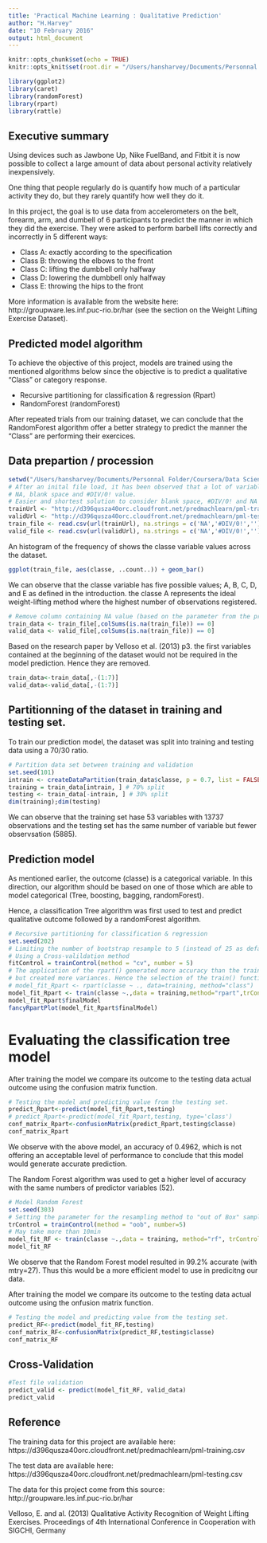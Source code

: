 ```yaml
---
title: 'Practical Machine Learning : Qualitative Prediction'
author: "H.Harvey"
date: "10 February 2016"
output: html_document
---
```

```r
knitr::opts_chunk$set(echo = TRUE)
knitr::opts_knit$set(root.dir = "/Users/hansharvey/Documents/Personnal Folder/Coursera/Data Science/Data Science Toolbox/Machine-Learning")
```

```r
library(ggplot2)
library(caret)
library(randomForest)
library(rpart)
library(rattle)
```

## Executive summary
Using devices such as Jawbone Up, Nike FuelBand, and Fitbit it is now possible to collect a large amount of data about personal activity relatively inexpensively.

One thing that people regularly do is quantify how much of a particular activity they do, but they rarely quantify how well they do it. 

In this project, the goal is to use data from accelerometers on the belt, forearm, arm, and dumbell of 6 participants to predict the manner in which they did the exercise. They were asked to perform barbell lifts correctly and incorrectly in 5 different ways:

- Class A: exactly according to the specification
- Class B: throwing the elbows to the front
- Class C: lifting the dumbbell only halfway
- Class D: lowering the dumbbell only halfway
- Class E: throwing the hips to the front

More information is available from the website here: http://groupware.les.inf.puc-rio.br/har (see the section on the Weight Lifting Exercise Dataset).

## Predicted model algorithm
To achieve the objective of this project, models are trained using the mentioned algorithms below since the objective is to predict a qualitative "Class" or category response.

- Recursive partitioning for classification & regression (Rpart)
- RandomForest (randomForest)

After repeated trials from our training dataset, we can conclude that the  RandomForest algorithm offer a better strategy to predict the manner the "Class" are performing their exercices.

## Data prepartion / procession
```r
setwd("/Users/hansharvey/Documents/Personnal Folder/Coursera/Data Science/Data Science Toolbox/Machine-Learning")
# After an inital file load, it has been observed that a lot of variable contained
# NA, blank space and #DIV/0! value.
# Easier and shortest solution to consider blank space, #DIV/0! and NA as NA
trainUrl <- "http://d396qusza40orc.cloudfront.net/predmachlearn/pml-training.csv"
validUrl <- "http://d396qusza40orc.cloudfront.net/predmachlearn/pml-testing.csv"
train_file <- read.csv(url(trainUrl), na.strings = c('NA','#DIV/0!',''))
valid_file <- read.csv(url(validUrl), na.strings = c('NA','#DIV/0!',''))
```


An histogram of the frequency of shows the classe variable values across the dataset.
```r
ggplot(train_file, aes(classe, ..count..)) + geom_bar()
```

We can observe that the classe variable has five possible values; A, B, C, D, and E as defined in the introduction. the classe A represents the ideal weight-lifting method where the highest number of observations registered.

```r
# Remove column containing NA value (based on the parameter from the previous read.csv)
train_data <- train_file[,colSums(is.na(train_file)) == 0]
valid_data <- valid_file[,colSums(is.na(train_file)) == 0]
```

Based on the research paper by Velloso et al. (2013) p3. the first variables contained at the beginning of the dataset would not be required in the model prediction. Hence they are removed.

```r
train_data<-train_data[,-(1:7)]
valid_data<-valid_data[,-(1:7)]
```

## Partitionning of the dataset in training and testing set.
To train our prediction model, the dataset  was split into training and testing data  using a 70/30 ratio.
```r
# Partition data set between training and validation 
set.seed(101) 
intrain <- createDataPartition(train_data$classe, p = 0.7, list = FALSE) 
training = train_data[intrain, ] # 70% split 
testing <- train_data[-intrain, ] # 30% split 
dim(training);dim(testing)
```
We can observe that the training set hase 53 variables with 13737 observations and the testing set has the same number of variable but fewer observsation (5885).

## Prediction model
As mentioned earlier, the outcome (classe) is a categorical variable. In this direction, our algorithm should be based on one of those which are able to model categorical (Tree, boosting, bagging, randomForest).

Hence, a classification Tree algorithm was first used to test and predict qualitative outcome followed by a randomForest algorithm.

```r
# Recursive partitioning for classification & regression 
set.seed(202)
# Limiting the number of bootstrap resample to 5 (instead of 25 as default)
# Using a Cross-valildation method
fitControl = trainControl(method = "cv", number = 5)
# The application of the rpart() generated more accuracy than the train() function
# but created more variances. Hence the selection of the train() function
# model_fit_Rpart <- rpart(classe ~ ., data=training, method="class")
model_fit_Rpart <- train(classe ~.,data = training,method="rpart",trControl=fitControl)
model_fit_Rpart$finalModel
fancyRpartPlot(model_fit_Rpart$finalModel)
```

# Evaluating the classification tree model
After training the model we compare its outcome to the testing data actual outcome using the confusion matrix function.

```r
# Testing the model and predicting value from the testing set.
predict_Rpart<-predict(model_fit_Rpart,testing)
# predict_Rpart<-predict(model_fit_Rpart,testing, type='class')
conf_matrix_Rpart<-confusionMatrix(predict_Rpart,testing$classe)
conf_matrix_Rpart
```
We observe with the above model, an accuracy of 0.4962, which is not offering an acceptable level of performance to conclude that this model would generate accurate prediction.

The Random Forest algorithm was used to get a higher level of accuracy with the same numbers of predictor variables (52).

```r
# Model Random Forest
set.seed(303)
# Setting the parameter for the resampling method to "out of Box" sampling and to limit the number of 5 iteration instead of the default of 25 (to save CPU processing) time
trControl = trainControl(method = "oob", number=5)
# May take more than 10min
model_fit_RF <- train(classe ~.,data = training, method="rf", trControl=trControl)
model_fit_RF
```
We observe that the Random Forest model resulted in 99.2% accurate (with mtry=27). Thus this would be a more efficient model to use in predicitng our data.

After training the model we compare its outcome to the testing data actual outcome using the onfusion matrix function.

```r
# Testing the model and predicting value from the testing set.
predict_RF<-predict(model_fit_RF,testing)
conf_matrix_RF<-confusionMatrix(predict_RF,testing$classe)
conf_matrix_RF
```
## Cross-Validation

```r
#Test file validation
predict_valid <- predict(model_fit_RF, valid_data) 
predict_valid
```

## Reference
The training data for this project are available here: https://d396qusza40orc.cloudfront.net/predmachlearn/pml-training.csv

The test data are available here: https://d396qusza40orc.cloudfront.net/predmachlearn/pml-testing.csv

The data for this project come from this source: http://groupware.les.inf.puc-rio.br/har

Velloso, E. and al. (2013) Qualitative Activity Recognition of Weight Lifting Exercises. Proceedings of 4th International Conference in Cooperation with SIGCHI, Germany